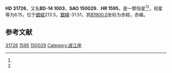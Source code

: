 {{Starbox begin
| name = HD 31726
}}
{{Starbox observe
| epoch = [[J2000.0|J2000.0]]
| constell = {{星座名待查}}<ref name=SIMBAD>{{cite web
 | url=http://simbad.u-strasbg.fr/simbad/sim-id?Ident=HR+1595
 | title =Pulsating variable Star
 | publisher=Centre de Données astronomiques de Strasbourg
 | work=SIMBAD
 | accessdate=2012-07-13}}</ref><ref name=DATA>{{cite web
 | url=http://vizier.u-strasbg.fr/viz-bin/VizieR-5?-out.add=.&-source=5050&-corr=PK=HR&-out.max=9999&HR=1595
 | title=VizieR Detailed Page
 | accessdate=2012-07-13
 | archive-date=2016-03-04
 | archive-url=https://web.archive.org/web/20160304141951/http://vizier.u-strasbg.fr/viz-bin/VizieR-5?-out.add=.&-source=5050&-corr=PK=HR&-out.max=9999&HR=1595
 | dead-url=no
 }}</ref>
| 星官 = 
| ra = {{RA|4|57|44.8}}<ref name=SIMBAD /><ref name=DATA />
| dec = {{DEC|-14|13|53}}<ref name=SIMBAD /><ref name=DATA />
| appmag_v = 6.15<ref name=SIMBAD /><ref name=DATA />
}}
{{Starbox character
| class = B1V<ref name=SIMBAD /><ref name=DATA />
| b-v = -0.21<ref name=SIMBAD /><ref name=DATA />
| u-b = <ref name=SIMBAD /><ref name=DATA />
| r-i = <ref name=SIMBAD /><ref name=DATA />
| variable = 
}}
{{Starbox astrometry
| radial_v = 
| prop_mo_ra = 11
| parallax = 
| p_error = 
}}
{{Starbox catalog
| names =BD-14 1003，[[SAO星表|SAO]] 150029，[[HD星表|HD]] 31726，[[HR星表|HR]] 1595}}
{{Starbox reference |Simbad=HR+1595}}
{{Starbox end}}

'''HD 31726'''，又名'''BD-14 1003'''，'''SAO 150029'''、'''HR 1595'''，是一颗恒星<ref name=SIMBAD /><ref name=DATA />，视星等为6.15，位于[[銀道座標系|銀經]]213.5，[[銀道座標系|銀緯]]-31.51，其[[B1900.0|B1900.0]]坐标为赤經{{RA|4|53|10.1}}，赤緯{{DEC|-14|-31.51|11}}。

== 参考文献 ==
{{reflist}}

{{star-stub}}

[[Category:HD和HDE天體|31726]]
[[Category:HR天體|1595]]
[[Category:SAO天體|150029]]
[[Category:波江座|Category:波江座]]